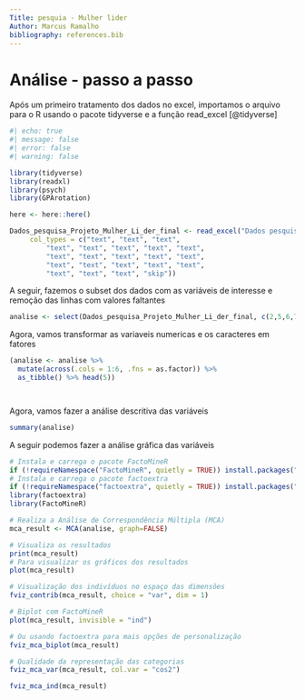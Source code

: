 ```yaml
---
Title: pesquia - Mulher lider
Author: Marcus Ramalho
bibliography: references.bib
---
```


# Análise - passo a passo

Após um primeiro tratamento dos dados no excel, importamos o arquivo para o R usando o pacote tidyverse e a função read_excel [@tidyverse]

```r
#| echo: true
#| message: false
#| error: false
#| warning: false

library(tidyverse)
library(readxl)
library(psych)
library(GPArotation)

here <- here::here()

Dados_pesquisa_Projeto_Mulher_Li_der_final <- read_excel("Dados pesquisa _ Projeto Mulher Líder final.xlsx", 
     col_types = c("text", "text", "text", 
         "text", "text", "text", "text", "text", 
         "text", "text", "text", "text", "text", 
         "text", "text", "text", "text", "text", 
         "text", "text", "text", "skip"))

```

A seguir, fazemos o subset dos dados com as variáveis de interesse e remoção das linhas com valores faltantes

```r
analise <- select(Dados_pesquisa_Projeto_Mulher_Li_der_final, c(2,5,6,7,8,17)) %>% na.omit()
```

Agora, vamos transformar as variaveis numericas e os caracteres em fatores


```r

(analise <- analise %>%
  mutate(across(.cols = 1:6, .fns = as.factor)) %>%
  as_tibble() %>% head(5))




```

Agora, vamos fazer a análise descritiva das variáveis

```r

summary(analise)

```

A seguir podemos fazer a análise gráfica das variáveis

```r
# Instala e carrega o pacote FactoMineR
if (!requireNamespace("FactoMineR", quietly = TRUE)) install.packages("FactoMineR")
# Instala e carrega o pacote factoextra
if (!requireNamespace("factoextra", quietly = TRUE)) install.packages("factoextra")
library(factoextra)
library(FactoMineR)

# Realiza a Análise de Correspondência Múltipla (MCA)
mca_result <- MCA(analise, graph=FALSE)

# Visualiza os resultados
print(mca_result)
# Para visualizar os gráficos dos resultados
plot(mca_result)

# Visualização dos indivíduos no espaço das dimensões
fviz_contrib(mca_result, choice = "var", dim = 1)

```

```r
# Biplot com FactoMineR
plot(mca_result, invisible = "ind")

# Ou usando factoextra para mais opções de personalização
fviz_mca_biplot(mca_result)

# Qualidade da representação das categorias
fviz_mca_var(mca_result, col.var = "cos2")

```

```r
fviz_mca_ind(mca_result)
```

